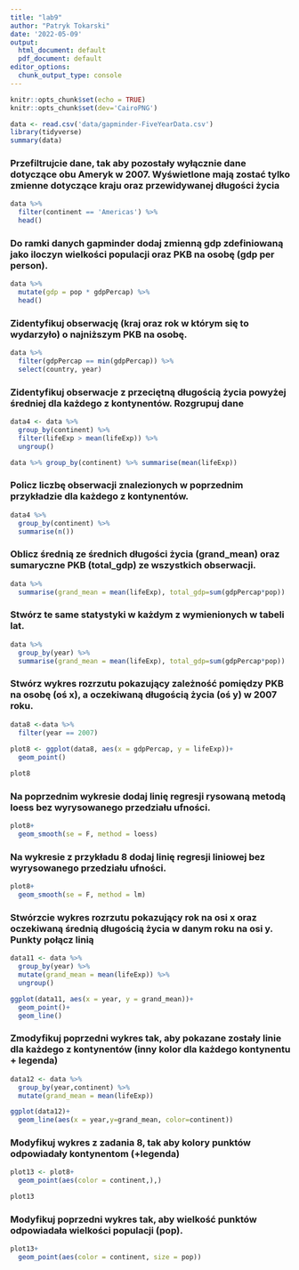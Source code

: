 ```yaml
---
title: "lab9"
author: "Patryk Tokarski"
date: '2022-05-09'
output:
  html_document: default
  pdf_document: default
editor_options:
  chunk_output_type: console
---
```


```r

knitr::opts_chunk$set(echo = TRUE)
knitr::opts_chunk$set(dev='CairoPNG')
```


```r
data <- read.csv('data/gapminder-FiveYearData.csv')
library(tidyverse)
summary(data)
```

### Przefiltrujcie dane, tak aby pozostały wyłącznie dane dotyczące obu Ameryk w 2007. Wyświetlone mają zostać tylko zmienne dotyczące kraju oraz przewidywanej długości życia
```r
data %>% 
  filter(continent == 'Americas') %>% 
  head()
```

### Do ramki danych gapminder dodaj zmienną gdp zdefiniowaną jako iloczyn wielkości populacji oraz PKB na osobę (gdp per person).
```r
data %>% 
  mutate(gdp = pop * gdpPercap) %>% 
  head()
```

### Zidentyfikuj obserwację (kraj oraz rok w którym się to wydarzyło) o najniższym PKB na osobę.
```r
data %>% 
  filter(gdpPercap == min(gdpPercap)) %>% 
  select(country, year)
```

### Zidentyfikuj obserwacje z przeciętną długością życia powyżej średniej dla każdego z kontynentów. Rozgrupuj dane
```r
data4 <- data %>% 
  group_by(continent) %>% 
  filter(lifeExp > mean(lifeExp)) %>% 
  ungroup()
```
```r
data %>% group_by(continent) %>% summarise(mean(lifeExp))
```

### Policz liczbę obserwacji znalezionych w poprzednim przykładzie dla każdego z kontynentów.
```r
data4 %>%
  group_by(continent) %>% 
  summarise(n())
```

### Oblicz średnią ze średnich długości życia (grand_mean) oraz sumaryczne PKB (total_gdp) ze wszystkich obserwacji.
```r
data %>% 
  summarise(grand_mean = mean(lifeExp), total_gdp=sum(gdpPercap*pop))
```

### Stwórz te same statystyki w każdym z wymienionych w tabeli lat.
```r
data %>% 
  group_by(year) %>% 
  summarise(grand_mean = mean(lifeExp), total_gdp=sum(gdpPercap*pop))
```

### Stwórz wykres rozrzutu pokazujący zależność pomiędzy PKB na osobę (oś x), a oczekiwaną długością życia (oś y) w 2007 roku.
```r
data8 <-data %>% 
  filter(year == 2007)
  
plot8 <- ggplot(data8, aes(x = gdpPercap, y = lifeExp))+
  geom_point()

plot8
```

### Na poprzednim wykresie dodaj linię regresji rysowaną metodą loess bez wyrysowanego przedziału ufności.
```r
plot8+
  geom_smooth(se = F, method = loess)
```

### Na wykresie z przykładu 8 dodaj linię regresji liniowej bez wyrysowanego przedziału ufności.
```r
plot8+
  geom_smooth(se = F, method = lm)
```

### Stwórzcie wykres rozrzutu pokazujący rok na osi x oraz oczekiwaną średnią długością życia w danym roku na osi y. Punkty połącz linią
```r
data11 <- data %>% 
  group_by(year) %>% 
  mutate(grand_mean = mean(lifeExp)) %>% 
  ungroup()

ggplot(data11, aes(x = year, y = grand_mean))+
  geom_point()+
  geom_line()
```


### Zmodyfikuj poprzedni wykres tak, aby pokazane zostały linie dla każdego z kontynentów (inny kolor dla każdego kontynentu + legenda)
```r
data12 <- data %>% 
  group_by(year,continent) %>% 
  mutate(grand_mean = mean(lifeExp))

ggplot(data12)+
  geom_line(aes(x = year,y=grand_mean, color=continent))
```

### Modyfikuj wykres z zadania 8, tak aby kolory punktów odpowiadały kontynentom (+legenda)
```r
plot13 <- plot8+
  geom_point(aes(color = continent,),)

plot13
```

### Modyfikuj poprzedni wykres tak, aby wielkość punktów odpowiadała wielkości populacji (pop).
```r
plot13+
  geom_point(aes(color = continent, size = pop))
```




